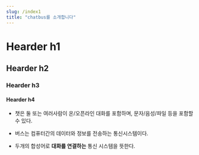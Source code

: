 ```yaml
---
slug: /index1
title: "chatbus를 소개합니다"
---
```

# Hearder h1

## Hearder h2

### Hearder h3

#### Hearder h4

* 챗은 둘 또는 여러사람이 온/오픈라인 대화를 포함하며, 문자/음성/파일 등을 포함할 수 있다.

* 버스는 컴퓨터간의 데이터와 정보를 전송하는 통신시스템이다.

* 두개의 합성어로 **대화를 연결하는** 통신 시스템을 뜻한다.
